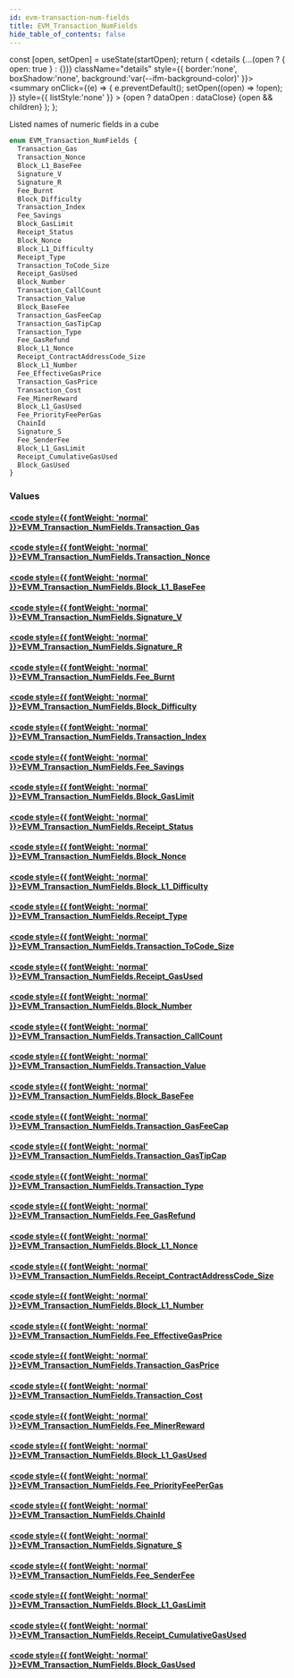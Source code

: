 ```yaml
---
id: evm-transaction-num-fields
title: EVM_Transaction_NumFields
hide_table_of_contents: false
---
```







  const [open, setOpen] = useState(startOpen);
  return (
    <details {...(open ? { open: true } : {})} className="details" style={{ border:'none', boxShadow:'none', background:'var(--ifm-background-color)' }}>
      <summary
        onClick={(e) => {
          e.preventDefault();
          setOpen((open) => !open);
        }}
        style={{ listStyle:'none' }}
      >
      {open ? dataOpen : dataClose}
      </summary>
      {open && children}
    </details>
  );
};




Listed names of numeric fields in a cube


```graphql
enum EVM_Transaction_NumFields {
  Transaction_Gas
  Transaction_Nonce
  Block_L1_BaseFee
  Signature_V
  Signature_R
  Fee_Burnt
  Block_Difficulty
  Transaction_Index
  Fee_Savings
  Block_GasLimit
  Receipt_Status
  Block_Nonce
  Block_L1_Difficulty
  Receipt_Type
  Transaction_ToCode_Size
  Receipt_GasUsed
  Block_Number
  Transaction_CallCount
  Transaction_Value
  Block_BaseFee
  Transaction_GasFeeCap
  Transaction_GasTipCap
  Transaction_Type
  Fee_GasRefund
  Block_L1_Nonce
  Receipt_ContractAddressCode_Size
  Block_L1_Number
  Fee_EffectiveGasPrice
  Transaction_GasPrice
  Transaction_Cost
  Fee_MinerReward
  Block_L1_GasUsed
  Fee_PriorityFeePerGas
  ChainId
  Signature_S
  Fee_SenderFee
  Block_L1_GasLimit
  Receipt_CumulativeGasUsed
  Block_GasUsed
}
```




### Values

#### [<code style={{ fontWeight: 'normal' }}>EVM_Transaction_NumFields.<b>Transaction_Gas</b></code>](#) 
> 
> 

#### [<code style={{ fontWeight: 'normal' }}>EVM_Transaction_NumFields.<b>Transaction_Nonce</b></code>](#) 
> 
> 

#### [<code style={{ fontWeight: 'normal' }}>EVM_Transaction_NumFields.<b>Block_L1_BaseFee</b></code>](#) 
> 
> 

#### [<code style={{ fontWeight: 'normal' }}>EVM_Transaction_NumFields.<b>Signature_V</b></code>](#) 
> 
> 

#### [<code style={{ fontWeight: 'normal' }}>EVM_Transaction_NumFields.<b>Signature_R</b></code>](#) 
> 
> 

#### [<code style={{ fontWeight: 'normal' }}>EVM_Transaction_NumFields.<b>Fee_Burnt</b></code>](#) 
> 
> 

#### [<code style={{ fontWeight: 'normal' }}>EVM_Transaction_NumFields.<b>Block_Difficulty</b></code>](#) 
> 
> 

#### [<code style={{ fontWeight: 'normal' }}>EVM_Transaction_NumFields.<b>Transaction_Index</b></code>](#) 
> 
> 

#### [<code style={{ fontWeight: 'normal' }}>EVM_Transaction_NumFields.<b>Fee_Savings</b></code>](#) 
> 
> 

#### [<code style={{ fontWeight: 'normal' }}>EVM_Transaction_NumFields.<b>Block_GasLimit</b></code>](#) 
> 
> 

#### [<code style={{ fontWeight: 'normal' }}>EVM_Transaction_NumFields.<b>Receipt_Status</b></code>](#) 
> 
> 

#### [<code style={{ fontWeight: 'normal' }}>EVM_Transaction_NumFields.<b>Block_Nonce</b></code>](#) 
> 
> 

#### [<code style={{ fontWeight: 'normal' }}>EVM_Transaction_NumFields.<b>Block_L1_Difficulty</b></code>](#) 
> 
> 

#### [<code style={{ fontWeight: 'normal' }}>EVM_Transaction_NumFields.<b>Receipt_Type</b></code>](#) 
> 
> 

#### [<code style={{ fontWeight: 'normal' }}>EVM_Transaction_NumFields.<b>Transaction_ToCode_Size</b></code>](#) 
> 
> 

#### [<code style={{ fontWeight: 'normal' }}>EVM_Transaction_NumFields.<b>Receipt_GasUsed</b></code>](#) 
> 
> 

#### [<code style={{ fontWeight: 'normal' }}>EVM_Transaction_NumFields.<b>Block_Number</b></code>](#) 
> 
> 

#### [<code style={{ fontWeight: 'normal' }}>EVM_Transaction_NumFields.<b>Transaction_CallCount</b></code>](#) 
> 
> 

#### [<code style={{ fontWeight: 'normal' }}>EVM_Transaction_NumFields.<b>Transaction_Value</b></code>](#) 
> 
> 

#### [<code style={{ fontWeight: 'normal' }}>EVM_Transaction_NumFields.<b>Block_BaseFee</b></code>](#) 
> 
> 

#### [<code style={{ fontWeight: 'normal' }}>EVM_Transaction_NumFields.<b>Transaction_GasFeeCap</b></code>](#) 
> 
> 

#### [<code style={{ fontWeight: 'normal' }}>EVM_Transaction_NumFields.<b>Transaction_GasTipCap</b></code>](#) 
> 
> 

#### [<code style={{ fontWeight: 'normal' }}>EVM_Transaction_NumFields.<b>Transaction_Type</b></code>](#) 
> 
> 

#### [<code style={{ fontWeight: 'normal' }}>EVM_Transaction_NumFields.<b>Fee_GasRefund</b></code>](#) 
> 
> 

#### [<code style={{ fontWeight: 'normal' }}>EVM_Transaction_NumFields.<b>Block_L1_Nonce</b></code>](#) 
> 
> 

#### [<code style={{ fontWeight: 'normal' }}>EVM_Transaction_NumFields.<b>Receipt_ContractAddressCode_Size</b></code>](#) 
> 
> 

#### [<code style={{ fontWeight: 'normal' }}>EVM_Transaction_NumFields.<b>Block_L1_Number</b></code>](#) 
> 
> 

#### [<code style={{ fontWeight: 'normal' }}>EVM_Transaction_NumFields.<b>Fee_EffectiveGasPrice</b></code>](#) 
> 
> 

#### [<code style={{ fontWeight: 'normal' }}>EVM_Transaction_NumFields.<b>Transaction_GasPrice</b></code>](#) 
> 
> 

#### [<code style={{ fontWeight: 'normal' }}>EVM_Transaction_NumFields.<b>Transaction_Cost</b></code>](#) 
> 
> 

#### [<code style={{ fontWeight: 'normal' }}>EVM_Transaction_NumFields.<b>Fee_MinerReward</b></code>](#) 
> 
> 

#### [<code style={{ fontWeight: 'normal' }}>EVM_Transaction_NumFields.<b>Block_L1_GasUsed</b></code>](#) 
> 
> 

#### [<code style={{ fontWeight: 'normal' }}>EVM_Transaction_NumFields.<b>Fee_PriorityFeePerGas</b></code>](#) 
> 
> 

#### [<code style={{ fontWeight: 'normal' }}>EVM_Transaction_NumFields.<b>ChainId</b></code>](#) 
> 
> 

#### [<code style={{ fontWeight: 'normal' }}>EVM_Transaction_NumFields.<b>Signature_S</b></code>](#) 
> 
> 

#### [<code style={{ fontWeight: 'normal' }}>EVM_Transaction_NumFields.<b>Fee_SenderFee</b></code>](#) 
> 
> 

#### [<code style={{ fontWeight: 'normal' }}>EVM_Transaction_NumFields.<b>Block_L1_GasLimit</b></code>](#) 
> 
> 

#### [<code style={{ fontWeight: 'normal' }}>EVM_Transaction_NumFields.<b>Receipt_CumulativeGasUsed</b></code>](#) 
> 
> 

#### [<code style={{ fontWeight: 'normal' }}>EVM_Transaction_NumFields.<b>Block_GasUsed</b></code>](#) 
> 
> 



